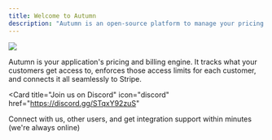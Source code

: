 ```yaml
---
title: Welcome to Autumn
description: "Autumn is an open-source platform to manage your pricing plans and billing. We're happy to have you here."
---
```


<img src="/assets/screenshots/hero.png" />

Autumn is your application's pricing and billing engine. It tracks what your customers get access to, enforces those access limits for each customer, and connects it all seamlessly to Stripe.

<Card
  title="Join us on Discord"
  icon="discord"
  href="https://discord.gg/STqxY92zuS"
>
  Connect with us, other users, and get integration support within minutes
  (we're always online)
</Card>
